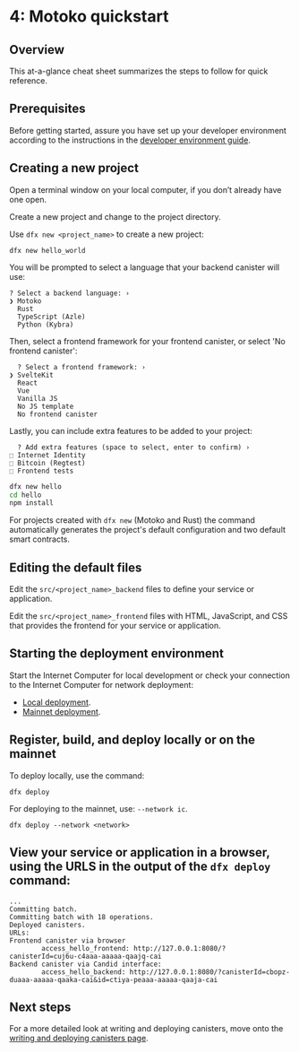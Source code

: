 
# 4: Motoko quickstart

## Overview

This at-a-glance cheat sheet summarizes the steps to follow for quick reference.

## Prerequisites

Before getting started, assure you have set up your developer environment according to the instructions in the [developer environment guide](./dev-env.md).

## Creating a new project

Open a terminal window on your local computer, if you don’t already have one open.

Create a new project and change to the project directory.

<Tabs groupId="version">
<TabItem value="0-17-0" label="dfx v0.17.0 or newer" default>

Use `dfx new <project_name>` to create a new project:

```
dfx new hello_world
```

You will be prompted to select a language that your backend canister will use:

```
? Select a backend language: ›  
❯ Motoko
  Rust
  TypeScript (Azle)
  Python (Kybra)
```

Then, select a frontend framework for your frontend canister, or select 'No frontend canister':

```
  ? Select a frontend framework: ›  
❯ SvelteKit
  React
  Vue
  Vanilla JS
  No JS template
  No frontend canister
```

Lastly, you can include extra features to be added to your project:

```
  ? Add extra features (space to select, enter to confirm) ›
⬚ Internet Identity
⬚ Bitcoin (Regtest)
⬚ Frontend tests
```

</TabItem>

<TabItem value="0-16-1" label="dfx v0.16.1 or older" default>

```bash
dfx new hello
cd hello
npm install
```

For projects created with `dfx new` (Motoko and Rust) the command automatically generates the project's default configuration and two default smart contracts. 

</TabItem>
</Tabs>

## Editing the default files

Edit the `src/<project_name>_backend` files to define your service or application.

Edit the `src/<project_name>_frontend` files with HTML, JavaScript, and CSS that provides the frontend for your service or application.

## Starting the deployment environment

Start the Internet Computer for local development or check your connection to the Internet Computer for network deployment:
- [Local deployment](/docs/current/developer-docs/getting-started/deploy/local).
- [Mainnet deployment](/docs/current/developer-docs/getting-started/deploy/mainnet).

## Register, build, and deploy locally or on the mainnet 

To deploy locally, use the command:

```
dfx deploy
```

For deploying to the mainnet, use: `--network ic`.

```
dfx deploy --network <network>
```

## View your service or application in a browser, using the URLS in the output of the `dfx deploy` command:

```
...
Committing batch.
Committing batch with 18 operations.
Deployed canisters.
URLs:
Frontend canister via browser
        access_hello_frontend: http://127.0.0.1:8080/?canisterId=cuj6u-c4aaa-aaaaa-qaajq-cai
Backend canister via Candid interface:
        access_hello_backend: http://127.0.0.1:8080/?canisterId=cbopz-duaaa-aaaaa-qaaka-cai&id=ctiya-peaaa-aaaaa-qaaja-cai
```

## Next steps

For a more detailed look at writing and deploying canisters, move onto the [writing and deploying canisters page](deploying.mdx).